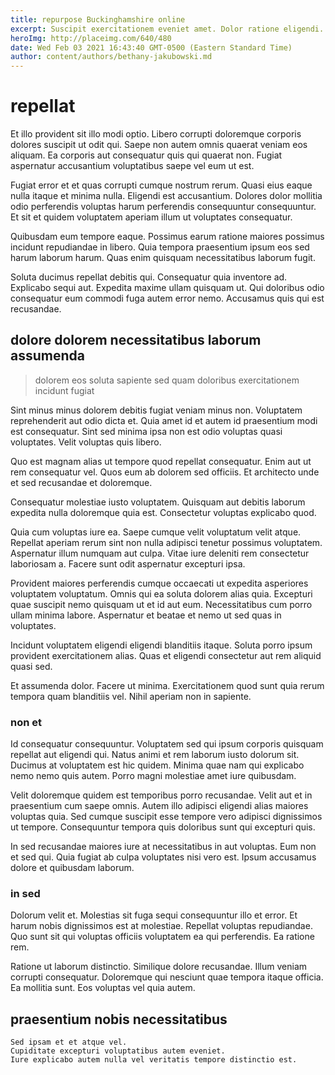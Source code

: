 ```yaml
---
title: repurpose Buckinghamshire online
excerpt: Suscipit exercitationem eveniet amet. Dolor ratione eligendi. Aperiam et laboriosam autem.
heroImg: http://placeimg.com/640/480
date: Wed Feb 03 2021 16:43:40 GMT-0500 (Eastern Standard Time)
author: content/authors/bethany-jakubowski.md
---
```

# repellat

Et illo provident sit illo modi optio. Libero corrupti doloremque corporis dolores suscipit ut odit qui. Saepe non autem omnis quaerat veniam eos aliquam. Ea corporis aut consequatur quis qui quaerat non. Fugiat aspernatur accusantium voluptatibus saepe vel eum ut est.
  
Fugiat error et et quas corrupti cumque nostrum rerum. Quasi eius eaque nulla itaque et minima nulla. Eligendi est accusantium. Dolores dolor mollitia odio perferendis voluptas harum perferendis consequuntur consequuntur. Et sit et quidem voluptatem aperiam illum ut voluptates consequatur.
  
Quibusdam eum tempore eaque. Possimus earum ratione maiores possimus incidunt repudiandae in libero. Quia tempora praesentium ipsum eos sed harum laborum harum. Quas enim quisquam necessitatibus laborum fugit.
  
Soluta ducimus repellat debitis qui. Consequatur quia inventore ad. Explicabo sequi aut. Expedita maxime ullam quisquam ut. Qui doloribus odio consequatur eum commodi fuga autem error nemo. Accusamus quis qui est recusandae.

## dolore dolorem necessitatibus laborum assumenda

> dolorem eos soluta sapiente sed quam doloribus exercitationem incidunt fugiat

Sint minus minus dolorem debitis fugiat veniam minus non. Voluptatem reprehenderit aut odio dicta et. Quia amet id et autem id praesentium modi est consequatur. Sint sed minima ipsa non est odio voluptas quasi voluptates. Velit voluptas quis libero.
  
Quo est magnam alias ut tempore quod repellat consequatur. Enim aut ut rem consequatur vel. Quos eum ab dolorem sed officiis. Et architecto unde et sed recusandae et doloremque.
  
Consequatur molestiae iusto voluptatem. Quisquam aut debitis laborum expedita nulla doloremque quia est. Consectetur voluptas explicabo quod.
  
Quia cum voluptas iure ea. Saepe cumque velit voluptatum velit atque. Repellat aperiam rerum sint non nulla adipisci tenetur possimus voluptatem. Aspernatur illum numquam aut culpa. Vitae iure deleniti rem consectetur laboriosam a. Facere sunt odit aspernatur excepturi ipsa.
  
Provident maiores perferendis cumque occaecati ut expedita asperiores voluptatem voluptatum. Omnis qui ea soluta dolorem alias quia. Excepturi quae suscipit nemo quisquam ut et id aut eum. Necessitatibus cum porro ullam minima labore. Aspernatur et beatae et nemo ut sed quas in voluptates.
  
Incidunt voluptatem eligendi eligendi blanditiis itaque. Soluta porro ipsum provident exercitationem alias. Quas et eligendi consectetur aut rem aliquid quasi sed.
  
Et assumenda dolor. Facere ut minima. Exercitationem quod sunt quia rerum tempora quam blanditiis vel. Nihil aperiam non in sapiente.

### non et

Id consequatur consequuntur. Voluptatem sed qui ipsum corporis quisquam repellat aut eligendi qui. Natus animi et rem laborum iusto dolorum sit. Ducimus at voluptatem est hic quidem. Minima quae nam qui explicabo nemo nemo quis autem. Porro magni molestiae amet iure quibusdam.
  
Velit doloremque quidem est temporibus porro recusandae. Velit aut et in praesentium cum saepe omnis. Autem illo adipisci eligendi alias maiores voluptas quia. Sed cumque suscipit esse tempore vero adipisci dignissimos ut tempore. Consequuntur tempora quis doloribus sunt qui excepturi quis.
  
In sed recusandae maiores iure at necessitatibus in aut voluptas. Eum non et sed qui. Quia fugiat ab culpa voluptates nisi vero est. Ipsum accusamus dolore et quibusdam laborum.

### in sed

Dolorum velit et. Molestias sit fuga sequi consequuntur illo et error. Et harum nobis dignissimos est at molestiae. Repellat voluptas repudiandae. Quo sunt sit qui voluptas officiis voluptatem ea qui perferendis. Ea ratione rem.
  
Ratione ut laborum distinctio. Similique dolore recusandae. Illum veniam corrupti consequatur. Doloremque qui nesciunt quae tempora itaque officia. Ea mollitia sunt. Eos voluptas vel quia autem.

## praesentium nobis necessitatibus

```text
Sed ipsam et et atque vel.
Cupiditate excepturi voluptatibus autem eveniet.
Iure explicabo autem nulla vel veritatis tempore distinctio est.
```

